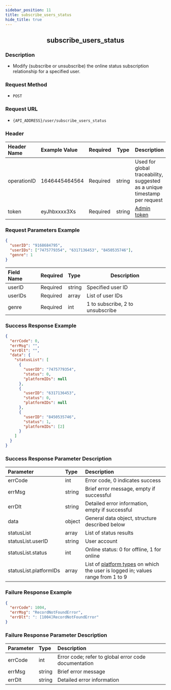 ```yaml
---
sidebar_position: 11
title: subscribe_users_status
hide_title: true
---
```


<center>

## subscribe_users_status

</center>

### Description

- Modify (subscribe or unsubscribe) the online status subscription relationship for a specified user.

### Request Method

- `POST`

### Request URL

- `{API_ADDRESS}/user/subscribe_users_status`

### Header

| Header Name | Example Value  | Required | Type   | Description                                           |
| :---------- | :------------- | :------- | ------ | ----------------------------------------------------- |
| operationID | 1646445464564  | Required | string | Used for global traceability, suggested as a unique timestamp per request |
| token       | eyJhbxxxx3Xs   | Required | string | [Admin token](/restapi/apis/authenticationManagement/getAdminToken) |

### Request Parameters Example

```json
{
  "userID": "9168684795",
  "userIDs": ["7475779354", "6317136453", "8450535746"],
  "genre": 1
}
```

| Field Name | Required | Type   | Description                              |
| :--------- | :------- | :----- | ---------------------------------------- |
| userID     | Required | string | Specified user ID                        |
| userIDs    | Required | array  | List of user IDs                         |
| genre      | Required | int    | 1 to subscribe, 2 to unsubscribe         |

### Success Response Example

```json
{
  "errCode": 0,
  "errMsg": "",
  "errDlt": "",
  "data": {
    "statusList": [
      {
        "userID": "7475779354",
        "status": 0,
        "platformIDs": null
      },
      {
        "userID": "6317136453",
        "status": 0,
        "platformIDs": null
      },
      {
        "userID": "8450535746",
        "status": 1,
        "platformIDs": [2]
      }
    ]
  }
}
```

### Success Response Parameter Description

| Parameter              | Type   | Description                                                                                          |
| :--------------------- | :----- | :--------------------------------------------------------------------------------------------------- |
| errCode                | int    | Error code, 0 indicates success                                                                      |
| errMsg                 | string | Brief error message, empty if successful                                                             |
| errDlt                 | string | Detailed error information, empty if successful                                                      |
| data                   | object | General data object, structure described below                                                       |
| statusList             | array  | List of status results                                                                               |
| statusList.userID      | string | User account                                                                                        |
| statusList.status      | int    | Online status: 0 for offline, 1 for online                                                           |
| statusList.platformIDs | array  | List of [platform types](docs/restapi/commonFields) on which the user is logged in; values range from 1 to 9 |

### Failure Response Example

```json
{
  "errCode": 1004,
  "errMsg": "RecordNotFoundError",
  "errDlt": ": [1004]RecordNotFoundError"
}
```

### Failure Response Parameter Description

| Parameter | Type   | Description                                  |
| :-------- | :----- | :------------------------------------------- |
| errCode   | int    | Error code; refer to global error code documentation |
| errMsg    | string | Brief error message                          |
| errDlt    | string | Detailed error information                   |